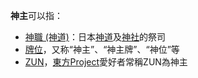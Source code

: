 '''神主'''可以指：
* [[神職_(神道)|神職 (神道)]]：日本[[神道|神道]]及[[神社|神社]]的祭司
* [[牌位|牌位]]，又称“神主”、“神主牌”、“神位”等
* [[ZUN|ZUN]]，[[東方Project|東方Project]]愛好者常稱ZUN為神主

{{消歧义|S|Cat=二字消歧义}}